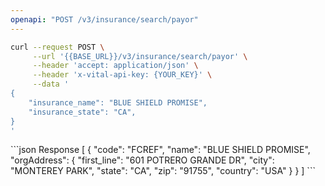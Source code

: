 ```yaml
---
openapi: "POST /v3/insurance/search/payor"
---
```


<RequestExample>

```bash cURL
curl --request POST \
     --url '{{BASE_URL}}/v3/insurance/search/payor' \
     --header 'accept: application/json' \
     --header 'x-vital-api-key: {YOUR_KEY}' \
     --data '
{
    "insurance_name": "BLUE SHIELD PROMISE",
    "insurance_state": "CA",
}
'
```

</RequestExample>

<ResponseExample>
```json Response
[
    {
        "code": "FCREF",
        "name": "BLUE SHIELD PROMISE",
        "orgAddress": {
                "first_line": "601 POTRERO GRANDE DR",
                "city": "MONTEREY PARK",
                "state": "CA",
                "zip": "91755",
                "country": "USA"
        }
    }
]
```
</ResponseExample>
